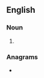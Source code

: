 ==English==

===Noun===
{{head|en|noun plural form}}

# {{plural of|caveat|lang=en}}

===Anagrams===
* {{anagrams|en|vacates}}